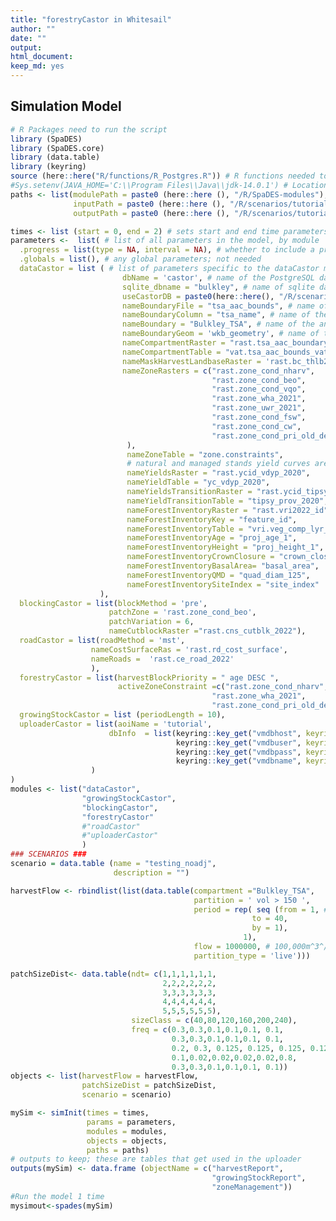 ```yaml
---
title: "forestryCastor in Whitesail"
author: ""
date: ""
output:
html_document: 
keep_md: yes
---
```


<!--
Copyright 2024 Province of British Columbia
 
Licensed under the Apache License, Version 2.0 (the "License");
you may not use this file except in compliance with the License.
You may obtain a copy of the License at
 
http://www.apache.org/licenses/LICENSE-2.0
 
Unless required by applicable law or agreed to in writing, software distributed under the License is distributed on an "AS IS" BASIS,
WITHOUT WARRANTIES OR CONDITIONS OF ANY KIND, either express or implied.
See the License for the specific language governing permissions and limitations under the License.-->



## Simulation Model

```r
# R Packages need to run the script
library (SpaDES) 
library (SpaDES.core)
library (data.table)
library (keyring)
source (here::here("R/functions/R_Postgres.R")) # R functions needed to run the script
#Sys.setenv(JAVA_HOME='C:\\Program Files\\Java\\jdk-14.0.1') # Location of JAVA program; make sure the version is correct
paths <- list(modulePath = paste0 (here::here (), "/R/SpaDES-modules"),
              inputPath = paste0 (here::here (), "/R/scenarios/tutorial/inputs"),
              outputPath = paste0 (here::here (), "/R/scenarios/tutorial/outputs"))

times <- list (start = 0, end = 2) # sets start and end time parameters; here both = 0 since this is a database creation step
parameters <-  list( # list of all parameters in the model, by module
  .progress = list(type = NA, interval = NA), # whether to include a progress meter; not needed
  .globals = list(), # any global parameters; not needed
  dataCastor = list ( # list of parameters specific to the dataCastor module  
                         dbName = 'castor', # name of the PostgreSQL database
                         sqlite_dbname = "bulkley", # name of sqlite database that you are outputting
                         useCastorDB = paste0(here::here(), "/R/scenarios/tutorial/bulkley_castordb.sqlite"),
                         nameBoundaryFile = "tsa_aac_bounds", # name of the polygon table in the Postgres database you want to use to define the analysis area
                         nameBoundaryColumn = "tsa_name", # name of the column in the polygon table for identifying analysis area
                         nameBoundary = "Bulkley_TSA", # name of the analysis area within the column and polygon table 
                         nameBoundaryGeom = 'wkb_geometry', # name of the spatial geometry column of the polygon table 
                         nameCompartmentRaster = "rast.tsa_aac_boundary", # name of the raster table in the Postgres database you want to use to define the analysis area; note the inclusion of "rast.", which indicates the data is in the rast schema of the database
                         nameCompartmentTable = "vat.tsa_aac_bounds_vat", # name of the value attribute table for identifying the associated names of the integer values in the raster table
                         nameMaskHarvestLandbaseRaster = 'rast.bc_thlb2022', # name of the raster table that contains the timber harvest land base (THLB) area; these are the areas available for the model to harvest, and they are periodically defined as part of timber supply reviews
                         nameZoneRasters = c("rast.zone_cond_nharv",
                                             "rast.zone_cond_beo", 
                                             "rast.zone_cond_vqo", 
                                             "rast.zone_wha_2021", 
                                             "rast.zone_uwr_2021", 
                                             "rast.zone_cond_fsw", 
                                             "rast.zone_cond_cw",
                                             "rast.zone_cond_pri_old_deferral"
                          ), 
                          nameZoneTable = "zone.constraints", 
                          # natural and managed stands yield curves are the same    
                          nameYieldsRaster = "rast.ycid_vdyp_2020", 
                          nameYieldTable = "yc_vdyp_2020", 
                          nameYieldsTransitionRaster = "rast.ycid_tipsy_prov_2020", 
                          nameYieldTransitionTable = "tipsy_prov_2020",  
                          nameForestInventoryRaster = "rast.vri2022_id", 
                          nameForestInventoryKey = "feature_id", 
                          nameForestInventoryTable = "vri.veg_comp_lyr_r1_poly2022",
                          nameForestInventoryAge = "proj_age_1",  
                          nameForestInventoryHeight = "proj_height_1",
                          nameForestInventoryCrownClosure = "crown_closure",                                           nameForestInventoryTreed = "bclcs_level_2",
                          nameForestInventoryBasalArea= "basal_area",
                          nameForestInventoryQMD = "quad_diam_125",
                          nameForestInventorySiteIndex = "site_index"  
                    ),
  blockingCastor = list(blockMethod = 'pre', 
                      patchZone = 'rast.zone_cond_beo', 
                      patchVariation = 6,
                      nameCutblockRaster ="rast.cns_cutblk_2022"),
  roadCastor = list(roadMethod = 'mst',
                  nameCostSurfaceRas = 'rast.rd_cost_surface', 
                  nameRoads =  'rast.ce_road_2022'
                  ),
  forestryCastor = list(harvestBlockPriority = " age DESC ", 
                        activeZoneConstraint =c("rast.zone_cond_nharv",
                                             "rast.zone_wha_2021", 
                                             "rast.zone_cond_pri_old_deferral")),
  growingStockCastor = list (periodLength = 10),
  uploaderCastor = list(aoiName = 'tutorial', 
                      dbInfo  = list(keyring::key_get("vmdbhost", keyring="postgreSQL"), 
                                     keyring::key_get("vmdbuser", keyring="postgreSQL"), 
                                     keyring::key_get("vmdbpass", keyring="postgreSQL"),  
                                     keyring::key_get("vmdbname", keyring="postgreSQL"))
                  )
)
modules <- list("dataCastor", 
                "growingStockCastor", 
                "blockingCastor", 
                "forestryCastor" 
                #"roadCastor"  
                #"uploaderCastor"
                )
### SCENARIOS ###
scenario = data.table (name = "testing_noadj", 
                       description = "")

harvestFlow <- rbindlist(list(data.table(compartment ="Bulkley_TSA",
                                         partition = ' vol > 150 ', 
                                         period = rep( seq (from = 1, # run the 
                                                      to = 40, 
                                                      by = 1),
                                                    1), 
                                         flow = 1000000, # 100,000m^3^/year
                                         partition_type = 'live')))

patchSizeDist<- data.table(ndt= c(1,1,1,1,1,1,
                                  2,2,2,2,2,2,
                                  3,3,3,3,3,3,
                                  4,4,4,4,4,4,
                                  5,5,5,5,5,5), 
                           sizeClass = c(40,80,120,160,200,240), 
                           freq = c(0.3,0.3,0.1,0.1,0.1, 0.1,
                                    0.3,0.3,0.1,0.1,0.1, 0.1,
                                    0.2, 0.3, 0.125, 0.125, 0.125, 0.125,
                                    0.1,0.02,0.02,0.02,0.02,0.8,
                                    0.3,0.3,0.1,0.1,0.1, 0.1))
objects <- list(harvestFlow = harvestFlow, 
                patchSizeDist = patchSizeDist, 
                scenario = scenario)

mySim <- simInit(times = times, 
                 params = parameters, 
                 modules = modules,
                 objects = objects, 
                 paths = paths)
# outputs to keep; these are tables that get used in the uploader
outputs(mySim) <- data.frame (objectName = c("harvestReport",
                                             "growingStockReport",
                                             "zoneManagement"))
#Run the model 1 time
mysimout<-spades(mySim)

```


